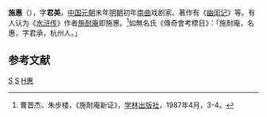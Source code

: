 '''施惠'''（{{bd|？||？||catIdx=S施}}），字'''君美'''，[[中国|中国]][[元朝|元朝]]末年[[明朝|明朝]]初年[[南曲|南曲]]戏剧家。著作有《[[幽闺记|幽闺记]]》等。有人认为《[[水浒传|水浒传]]》作者[[施耐庵|施耐庵]]即施惠。<ref>曹晋杰、朱步楼，《施耐庵新证》，[[学林出版社|学林出版社]]，1987年4月，3-4。</ref>如無名氏《傳奇會考標目》：「施耐庵，名惠，字君承，杭州人。」

==参考文献==
<div class="references-small">
<references />
</div>

{{元朝人物小作品}}
[[Category:元朝剧作家|S]]
[[Category:明朝剧作家|S]]
[[Category:施姓|H惠]]